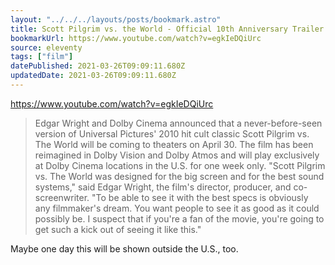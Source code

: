 ```yaml
---
layout: "../../../layouts/posts/bookmark.astro"
title: Scott Pilgrim vs. the World - Official 10th Anniversary Trailer
bookmarkUrl: https://www.youtube.com/watch?v=egkIeDQiUrc
source: eleventy
tags: ["film"]
datePublished: 2021-03-26T09:09:11.680Z
updatedDate: 2021-03-26T09:09:11.680Z
---
```


https://www.youtube.com/watch?v=egkIeDQiUrc

> Edgar Wright and Dolby Cinema announced that a never-before-seen version of Universal Pictures' 2010 hit cult classic Scott Pilgrim vs. The World will be coming to theaters on April 30. The film has been reimagined in Dolby Vision and Dolby Atmos and will play exclusively at Dolby Cinema locations in the U.S. for one week only. "Scott Pilgrim vs. The World was designed for the big screen and for the best sound systems," said Edgar Wright, the film's director, producer, and co-screenwriter. "To be able to see it with the best specs is obviously any filmmaker's dream. You want people to see it as good as it could possibly be. I suspect that if you're a fan of the movie, you're going to get such a kick out of seeing it like this."

Maybe one day this will be shown outside the U.S., too.
